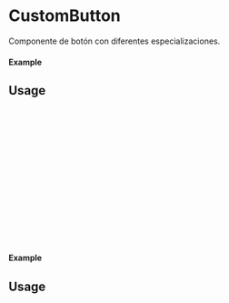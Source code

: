 
<Meta of={CustomButton} title="CustomButton" />

# CustomButton

Componente de botón con diferentes especializaciones.

#### Example

<Canvas of={CustomButton.Primary} />

## Usage

 ```ts
 import {CustomButton} from "milibreria";

 function Example(){
  return (
      <CustomButton
        text: "Button primary",
        txtcolor: "black",
        bgcolor: "red",
        disabled: false,
        size: "small",
        onClick: () => alert("Button Primary"),
      />;
  );
 };

 export default Example;
 ```

#### Example

<Canvas of={CustomButton.Secondary} />

 ## Usage

 ```ts
 import {CustomButton} from 'milibreria';

 function Example(){
  return (
       <CustomButton
  text: "Button secondary",
txtcolor: 'white',
  bgcolor: 'pink',
  disabled: false,
  size: "small",
  onClick: () => alert("Button Secondary"),
  />
     );
  };